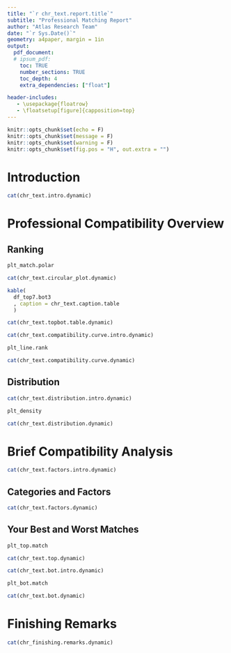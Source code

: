 ```yaml
---
title: "`r chr_text.report.title`"
subtitle: "Professional Matching Report" 
author: "Atlas Research Team"
date: "`r Sys.Date()`"
geometry: a4paper, margin = 1in
output:
  pdf_document:
  # ipsum_pdf:
    toc: TRUE
    number_sections: TRUE
    toc_depth: 4
    extra_dependencies: ["float"]

header-includes:
   - \usepackage{floatrow}
   - \floatsetup[figure]{capposition=top}
---
```


```r
knitr::opts_chunk$set(echo = F)
knitr::opts_chunk$set(message = F)
knitr::opts_chunk$set(warning = F)
knitr::opts_chunk$set(fig.pos = "H", out.extra = "")
```

# Introduction

```r
cat(chr_text.intro.dynamic)
```

\newpage

# Professional Compatibility Overview

## Ranking

```r
plt_match.polar
```

```r
cat(chr_text.circular_plot.dynamic)
```

```r
kable(
  df_top7.bot3
  , caption = chr_text.caption.table
  )
```

```r
cat(chr_text.topbot.table.dynamic)
```

```r
cat(chr_text.compatibility.curve.intro.dynamic)
```

```r
plt_line.rank
```

```r
cat(chr_text.compatibility.curve.dynamic)
```

## Distribution

```r
cat(chr_text.distribution.intro.dynamic)
```

```r
plt_density
```

```r
cat(chr_text.distribution.dynamic)
```

# Brief Compatibility Analysis

```r
cat(chr_text.factors.intro.dynamic)
```

## Categories and Factors

```r
cat(chr_text.factors.dynamic)
```

## Your Best and Worst Matches

```r
plt_top.match
```

```r
cat(chr_text.top.dynamic)
```

```r
cat(chr_text.bot.intro.dynamic)
```

```r
plt_bot.match
```

```r
cat(chr_text.bot.dynamic)
```

# Finishing Remarks

```r
cat(chr_finishing.remarks.dynamic)
```
